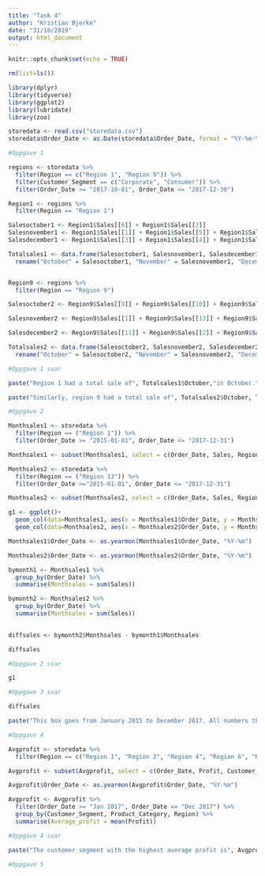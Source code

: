```yaml
---
title: "Task 4"
author: "Kristian Bjerke"
date: "31/10/2019"
output: html_document
---
```


```r
knitr::opts_chunk$set(echo = TRUE)
```

```r
rm(list=ls())
```

```r
library(dplyr)
library(tidyverse)
library(ggplot2)
library(lubridate)
library(zoo)

```

```r
storedata <- read.csv("storedata.csv")
storedata$Order_Date <- as.Date(storedata$Order_Date, format = "%Y-%m-%d")
```

```r

#Oppgave 1

regions <- storedata %>%
  filter(Region == c("Region 1", "Region 9")) %>%
  filter(Customer_Segment == c("Corporate", "Consumer")) %>%
  filter(Order_Date >= "2017-10-01", Order_Date <= "2017-12-30")

Region1 <- regions %>%
  filter(Region == "Region 1")

Salesoctober1 <- Region1$Sales[[6]] + Region1$Sales[[2]]
Salesnovember1 <- Region1$Sales[[1]] + Region1$Sales[[5]] + Region1$Sales[[8]]
Salesdecember1 <- Region1$Sales[[3]] + Region1$Sales[[4]] + Region1$Sales[[7]]

Totalsales1 <- data.frame(Salesoctober1, Salesnovember1, Salesdecember1) %>%
  rename("October" = Salesoctober1, "November" = Salesnovember1, "December" = Salesdecember1)


Region9 <- regions %>%
  filter(Region == "Region 9")

Salesoctober2 <- Region9$Sales[[9]] + Region9$Sales[[10]] + Region9$Sales[[4]] + Region9$Sales[[7]] + Region9$Sales[[5]] + Region9$Sales[[12]] + Region9$Sales[[3]]

Salesnovember2 <- Region9$Sales[[1]] + Region9$Sales[[13]] + Region9$Sales[[8]]

Salesdecember2 <- Region9$Sales[[11]] + Region9$Sales[[2]] + Region9$Sales[[6]]

Totalsales2 <- data.frame(Salesoctober2, Salesnovember2, Salesdecember2) %>%
  rename("October" = Salesoctober2, "November" = Salesnovember2, "December" = Salesdecember2)

```

```r
#Oppgave 1 svar

paste("Region 1 had a total sale of", Totalsales1$October,"in October.", Totalsales1$November,"in November, and", Totalsales1$December,"for December.")

paste("Similarly, region 9 had a total sale of", Totalsales2$October, Totalsales2$November, Totalsales2$December,"in October, November and December respectively.")

```

```r
#Oppgave 2

Monthsales1 <- storedata %>%
  filter(Region == ("Region 1")) %>%
  filter(Order_Date >= "2015-01-01", Order_Date <= "2017-12-31")

Monthsales1 <- subset(Monthsales1, select = c(Order_Date, Sales, Region))

Monthsales2 <- storedata %>%
  filter(Region == ("Region 13")) %>%
  filter(Order_Date >="2015-01-01", Order_Date <= "2017-12-31")

Monthsales2 <- subset(Monthsales2, select = c(Order_Date, Sales, Region))

g1 <- ggplot()+
  geom_col(data=Monthsales1, aes(x = Monthsales1$Order_Date, y = Monthsales1$Sales, color = Monthsales1$Region)) +
  geom_col(data=Monthsales2, aes(x = Monthsales2$Order_Date, y = Monthsales2$Sales, color = Monthsales2$Region))

Monthsales1$Order_Date <- as.yearmon(Monthsales1$Order_Date, "%Y-%m")

Monthsales2$Order_Date <- as.yearmon(Monthsales2$Order_Date, "%Y-%m")

bymonth1 <- Monthsales1 %>%
  group_by(Order_Date) %>%
  summarise(Monthsales = sum(Sales))

bymonth2 <- Monthsales2 %>%
  group_by(Order_Date) %>%
  summarise(Monthsales = sum(Sales))
 

diffsales <- bymonth2$Monthsales - bymonth1$Monthsales

diffsales


```

```r
#Oppgave 2 svar

g1


```

```r
#Oppgave 3 svar

diffsales

paste("This box goes from January 2015 to December 2017. All numbers that are positive indicate that Region 13 had more sales than Region 1. You can also see clearly on the graph when this happens.")
```

```r
#Oppgave 4

Avgprofit <- storedata %>%
  filter(Region == c("Region 1", "Region 2", "Region 4", "Region 6", "Region 7", "Region 9", "Region 10", "Region 11", "Region 12", "Region 13"))

Avgprofit <- subset(Avgprofit, select = c(Order_Date, Profit, Customer_Segment, Product_Category, Region)) 

Avgprofit$Order_Date <- as.yearmon(Avgprofit$Order_Date, "%Y-%m")

Avgprofit <- Avgprofit %>%
  filter(Order_Date >= "Jan 2017", Order_Date <= "Dec 2017") %>%
  group_by(Customer_Segment, Product_Category, Region) %>%
  summarise(Average_profit = mean(Profit))

```

```r
#Oppgave 4 svar

paste("The customer segment with the highest average profit is", Avgprofit$Customer_Segment[49], "With an avgprofit of", Avgprofit$Average_profit[49], "from", Avgprofit$Region[49])

```

```r
#Oppgave 5


```

